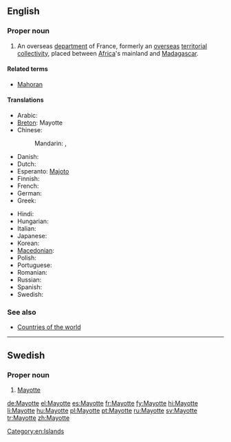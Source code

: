 {{wikipedia}}
==English==

===Proper noun===
{{en-proper noun}}

# An overseas [[department]] of France, formerly an [[overseas]] [[territorial collectivity]], placed between [[Africa]]'s mainland and [[Madagascar]]. 

====Related terms====
* [[Mahoran]]

====Translations====
{{trans-top|Territorial Collectivity of Mayotte}}
* Arabic: {{t|ar|مايوت|tr=mayuut|sc=Arab}}
* [[Breton]]: Mayotte
* Chinese:
*: Mandarin: {{t-|cmn|馬約特|sc=Hani}}, {{t-|cmn|马约特|tr=Mǎyuētè|sc=Hani}}
* Danish: {{t-|da|Mayotte}}
* Dutch: {{t-|nl|Mayotte}}
* Esperanto: [[Majoto]]
* Finnish: {{t-|fi|Mayotte}}
* French: {{t+|fr|Mayotte}}
* German: {{t+|de|Mayotte}}
* Greek: {{t+|el|Μαγιότ|f|tr=Mayiót}}
{{trans-mid}}
* Hindi: {{t|hi|मायोत|m|tr=maayoot|sc=Deva}}
* Hungarian: {{t+|hu|Mayotte}}
* Italian: {{t-|it|Mayotte}}
* Japanese: {{t|ja|マヨット|tr=Mayotto|sc=Jpan}}
* Korean: {{t|ko|마요트|tr=Mayoteu|sc=Kore}}
* [[Macedonian]]: {{t|mk|Мајот|m|tr=Majót}}
* Polish: {{t+|pl|Majotta}}
* Portuguese: {{t+|pt|Mayotte}}
* Romanian: {{t-|ro|Mayotte}}
* Russian: {{t|ru|Майотта|f|tr=Majótta|sc=Cyrl}}
* Spanish: {{t+|es|Mayotte}}
* Swedish: {{t+|sv|Mayotte}}
{{trans-bottom}}

===See also===
* [[Appendix:Countries of the world|Countries of the world]]

[[Category:en:Islands]]

----

==Swedish==

===Proper noun===
{{infl|sv|proper noun}}

# [[#English|Mayotte]]

[[de:Mayotte]]
[[el:Mayotte]]
[[es:Mayotte]]
[[fr:Mayotte]]
[[fy:Mayotte]]
[[hi:Mayotte]]
[[li:Mayotte]]
[[hu:Mayotte]]
[[pl:Mayotte]]
[[pt:Mayotte]]
[[ru:Mayotte]]
[[sv:Mayotte]]
[[tr:Mayotte]]
[[zh:Mayotte]]